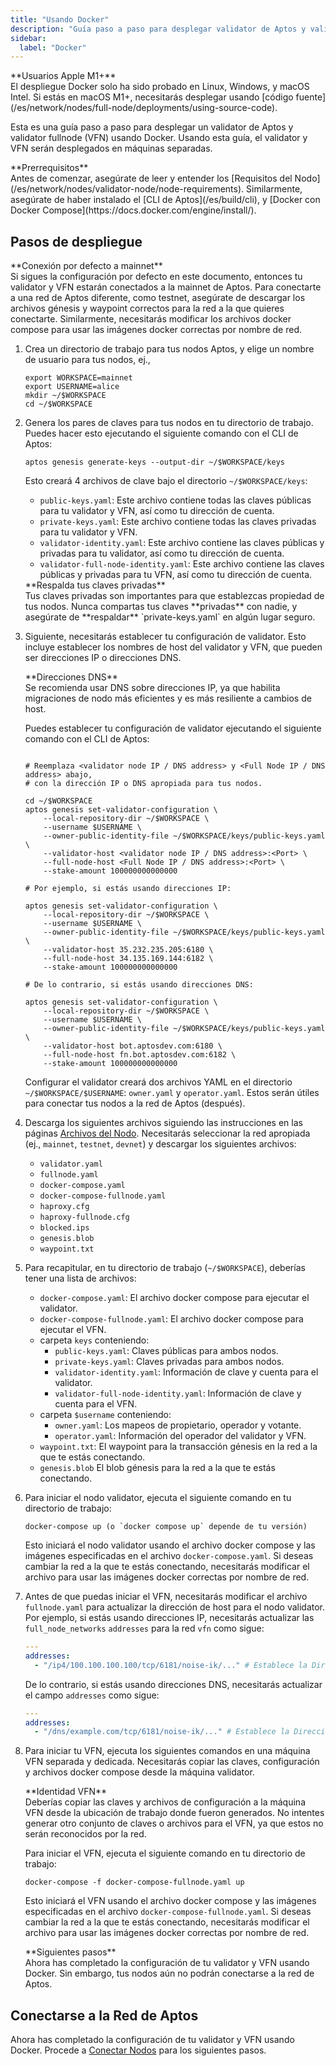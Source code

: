 ```yaml
---
title: "Usando Docker"
description: "Guía paso a paso para desplegar validator de Aptos y validator fullnode (VFN) usando contenedores Docker en máquinas separadas."
sidebar:
  label: "Docker"
---
```



<Aside type="caution">
  **Usuarios Apple M1+** <br />
  El despliegue Docker solo ha sido probado en Linux, Windows, y macOS Intel. Si estás en macOS M1+, necesitarás
  desplegar usando [código fuente](/es/network/nodes/full-node/deployments/using-source-code).
</Aside>

Esta es una guía paso a paso para desplegar un validator de Aptos y validator fullnode (VFN) usando Docker. Usando esta guía, el validator
y VFN serán desplegados en máquinas separadas.

<Aside type="caution">
  **Prerrequisitos** <br />
  Antes de comenzar, asegúrate de leer y entender los [Requisitos del Nodo](/es/network/nodes/validator-node/node-requirements). Similarmente, asegúrate de haber
  instalado el [CLI de Aptos](/es/build/cli), y [Docker con Docker Compose](https://docs.docker.com/engine/install/).
</Aside>

## Pasos de despliegue

<Aside type="note">
  **Conexión por defecto a mainnet**<br />
  Si sigues la configuración por defecto en este documento, entonces tu validator y VFN estarán conectados a la mainnet de Aptos.
  Para conectarte a una red de Aptos diferente, como testnet, asegúrate de descargar los archivos génesis y waypoint
  correctos para la red a la que quieres conectarte. Similarmente, necesitarás modificar los archivos docker compose para usar las
  imágenes docker correctas por nombre de red.
</Aside>

1. Crea un directorio de trabajo para tus nodos Aptos, y elige un nombre de usuario para tus nodos, ej.,

   ```shellscript filename="Terminal"
   export WORKSPACE=mainnet
   export USERNAME=alice
   mkdir ~/$WORKSPACE
   cd ~/$WORKSPACE
   ```

2. Genera los pares de claves para tus nodos en tu directorio de trabajo. Puedes hacer esto ejecutando
   el siguiente comando con el CLI de Aptos:

   ```shellscript filename="Terminal"
   aptos genesis generate-keys --output-dir ~/$WORKSPACE/keys
   ```

   Esto creará 4 archivos de clave bajo el directorio `~/$WORKSPACE/keys`:

   - `public-keys.yaml`: Este archivo contiene todas las claves públicas para tu validator y VFN, así como tu dirección de cuenta.
   - `private-keys.yaml`: Este archivo contiene todas las claves privadas para tu validator y VFN.
   - `validator-identity.yaml`: Este archivo contiene las claves públicas y privadas para tu validator, así como tu dirección de cuenta.
   - `validator-full-node-identity.yaml`: Este archivo contiene las claves públicas y privadas para tu VFN, así como tu dirección de cuenta.

   <Aside type="caution">
     **Respalda tus claves privadas** <br />
     Tus claves privadas son importantes para que establezcas propiedad de tus nodos. Nunca compartas tus claves **privadas** con nadie,
     y asegúrate de **respaldar** `private-keys.yaml` en algún lugar seguro.
   </Aside>

3. Siguiente, necesitarás establecer tu configuración de validator. Esto incluye establecer los nombres de host del validator y VFN,
   que pueden ser direcciones IP o direcciones DNS.

   <Aside type="caution">
     **Direcciones DNS**<br />
     Se recomienda usar DNS sobre direcciones IP, ya que habilita migraciones de nodo más eficientes y es más resiliente
     a cambios de host.
   </Aside>

   Puedes establecer tu configuración de validator ejecutando el siguiente comando con el CLI de Aptos:

   ```shellscript filename="Terminal"

   # Reemplaza <validator node IP / DNS address> y <Full Node IP / DNS address> abajo,
   # con la dirección IP o DNS apropiada para tus nodos.

   cd ~/$WORKSPACE
   aptos genesis set-validator-configuration \
       --local-repository-dir ~/$WORKSPACE \
       --username $USERNAME \
       --owner-public-identity-file ~/$WORKSPACE/keys/public-keys.yaml \
       --validator-host <validator node IP / DNS address>:<Port> \
       --full-node-host <Full Node IP / DNS address>:<Port> \
       --stake-amount 100000000000000

   # Por ejemplo, si estás usando direcciones IP:

   aptos genesis set-validator-configuration \
       --local-repository-dir ~/$WORKSPACE \
       --username $USERNAME \
       --owner-public-identity-file ~/$WORKSPACE/keys/public-keys.yaml \
       --validator-host 35.232.235.205:6180 \
       --full-node-host 34.135.169.144:6182 \
       --stake-amount 100000000000000

   # De lo contrario, si estás usando direcciones DNS:

   aptos genesis set-validator-configuration \
       --local-repository-dir ~/$WORKSPACE \
       --username $USERNAME \
       --owner-public-identity-file ~/$WORKSPACE/keys/public-keys.yaml \
       --validator-host bot.aptosdev.com:6180 \
       --full-node-host fn.bot.aptosdev.com:6182 \
       --stake-amount 100000000000000
   ```

   Configurar el validator creará dos archivos YAML en el directorio `~/$WORKSPACE/$USERNAME`: `owner.yaml` y
   `operator.yaml`. Estos serán útiles para conectar tus nodos a la red de Aptos (después).

4. Descarga los siguientes archivos siguiendo las instrucciones en las páginas [Archivos del Nodo](/es/network/nodes/configure/node-files-all-networks).
   Necesitarás seleccionar la red apropiada (ej., `mainnet`, `testnet`, `devnet`) y descargar los siguientes archivos:

   - `validator.yaml`
   - `fullnode.yaml`
   - `docker-compose.yaml`
   - `docker-compose-fullnode.yaml`
   - `haproxy.cfg`
   - `haproxy-fullnode.cfg`
   - `blocked.ips`
   - `genesis.blob`
   - `waypoint.txt`

5. Para recapitular, en tu directorio de trabajo (`~/$WORKSPACE`), deberías tener una lista de archivos:

   - `docker-compose.yaml`: El archivo docker compose para ejecutar el validator.
   - `docker-compose-fullnode.yaml`: El archivo docker compose para ejecutar el VFN.
   - carpeta `keys` conteniendo:
     - `public-keys.yaml`: Claves públicas para ambos nodos.
     - `private-keys.yaml`: Claves privadas para ambos nodos.
     - `validator-identity.yaml`: Información de clave y cuenta para el validator.
     - `validator-full-node-identity.yaml`: Información de clave y cuenta para el VFN.
   - carpeta `$username` conteniendo:
     - `owner.yaml`: Los mapeos de propietario, operador y votante.
     - `operator.yaml`: Información del operador del validator y VFN.
   - `waypoint.txt`: El waypoint para la transacción génesis en la red a la que te estás conectando.
   - `genesis.blob` El blob génesis para la red a la que te estás conectando.

6. Para iniciar el nodo validator, ejecuta el siguiente comando en tu directorio de trabajo:

   ```shellscript filename="Terminal"
   docker-compose up (o `docker compose up` depende de tu versión)
   ```

   Esto iniciará el nodo validator usando el archivo docker compose y las imágenes especificadas en el
   archivo `docker-compose.yaml`. Si deseas cambiar la red a la que te estás conectando, necesitarás modificar
   el archivo para usar las imágenes docker correctas por nombre de red.

7. Antes de que puedas iniciar el VFN, necesitarás modificar el archivo `fullnode.yaml` para actualizar la dirección de host para el
   nodo validator. Por ejemplo, si estás usando direcciones IP, necesitarás actualizar las `full_node_networks`
   `addresses` para la red `vfn` como sigue:

   ```yaml filename="fullnode.yaml"
   ---
   addresses:
     - "/ip4/100.100.100.100/tcp/6181/noise-ik/..." # Establece la Dirección IP del validator
   ```

   De lo contrario, si estás usando direcciones DNS, necesitarás actualizar el campo `addresses` como sigue:

   ```yaml filename="fullnode.yaml"
   ---
   addresses:
     - "/dns/example.com/tcp/6181/noise-ik/..." # Establece la Dirección DNS del validator
   ```

8. Para iniciar tu VFN, ejecuta los siguientes comandos en una máquina VFN separada y dedicada. Necesitarás copiar
   las claves, configuración y archivos docker compose desde la máquina validator.

   <Aside type="caution">
     **Identidad VFN**<br />
     Deberías copiar las claves y archivos de configuración
     a la máquina VFN desde la ubicación de trabajo donde fueron generados. No intentes generar
     otro conjunto de claves o archivos para el VFN, ya que estos no serán reconocidos por la red.
   </Aside>

   Para iniciar el VFN, ejecuta el siguiente comando en tu directorio de trabajo:

   ```shellscript filename="Terminal"
   docker-compose -f docker-compose-fullnode.yaml up
   ```

   Esto iniciará el VFN usando el archivo docker compose y las imágenes especificadas en el
   archivo `docker-compose-fullnode.yaml`. Si deseas cambiar la red a la que te estás conectando, necesitarás modificar
   el archivo para usar las imágenes docker correctas por nombre de red.

   <Aside type="caution">
     **Siguientes pasos**<br />
     Ahora has completado la configuración de tu validator y VFN usando Docker. Sin embargo, tus nodos aún no podrán conectarse
     a la red de Aptos.
   </Aside>

## Conectarse a la Red de Aptos

Ahora has completado la configuración de tu validator y VFN usando Docker. Procede a [Conectar Nodos](/es/network/nodes/validator-node/connect-nodes) para los siguientes pasos.
